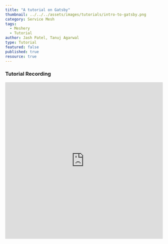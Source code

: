 ```yaml
---
title: "A tutorial on Gatsby"
thumbnail: ../../../assets/images/tutorials/intro-to-gatsby.png
category: Service Mesh
tags: 
  - Meshery
  - Tutorial
author: Jash Patel, Tanuj Agarwal
type: Tutorial
featured: false
published: true
resource: true
---
```


<ResourcesWrapper> 
      <h3> Tutorial Recording </h3>
        <iframe className="iframe" src="https://www.youtube.com/embed/ug6yaYC-Kkw"
              frameBorder="0" allow="accelerometer; autoplay; encrypted-media; gyroscope; picture-in-picture"allowFullScreen width="100%" height="500">
        </iframe>
</ResourcesWrapper>